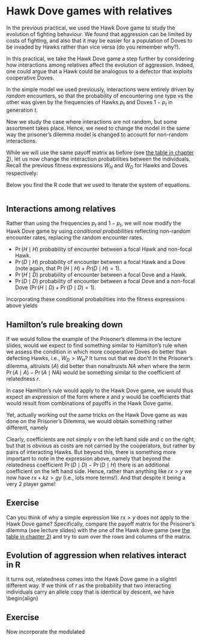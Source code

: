 # Hawk Dove games with relatives

In the previous practical, we used the Hawk Dove game to study the evolution of fighting behaviour. We found that aggression can be limited by costs of fighting, and also that it may be easier for a population of Doves to be invaded by Hawks rather than vice versa (do you remember why?).

In this practical, we take the Hawk Dove game a step further by considering how interactions among relatives affect the evolution of aggression. Indeed, one could argue that a Hawk could be analogous to a defector that exploits cooperative Doves. 

In the simple model we used previously, interactions were entirely driven by *random* encounters, so that the probability of encountering one type vs the other was given by the frequencies of Hawks $p_{t}$ and Doves $1-p_{t}$ in generation $t$. 

Now we study the case where interactions are not random, but some assortment takes place. Hence, we need to change the model in the same way the prisoner's dilemma model is changed to account for non-random interactions.

While we will use the same payoff matrix as before (see [the table in chapter 2](#tab:payoffHD)), let us now change the interaction probabilities between the individuals. Recall the previous fitness expressions $W_{H}$ and $W_{D}$ for Hawks and Doves respectively:
\begin{align}
W_{H} &= w_{0} + p_{t} \frac{v-c}{2} + \left(1 - p_{t} \right) v (\#eq:wH) \\
W_{D} &= w_{0} + p_{t} (0) + \left(1 - p_{t} \right) \frac{v}{2} (\#eq:wD)\\
\end{align}

Below you find the R code that we used to iterate the system of equations.
```r
```

## Interactions among relatives
Rather than using the frequencies $p_{t}$ and $1-p_{t}$, we will now modify the Hawk Dove game by using *conditional probabilities* reflecting non-random encounter rates, replacing the random encounter rates. 

* $\Pr(H \mid H)$ probability of encounter between a focal Hawk and non-focal Hawk.
* $\Pr(D \mid H)$ probability of encounter between a focal Hawk and a Dove (note again, that $\Pr(H \mid H) + Pr(D \mid H) = 1$).
* $\Pr(H \mid D)$ probability of encounter between a focal Dove and a Hawk.
* $\Pr(D \mid D)$ probability of encounter between a focal Dove and a non-focal Dove ($\Pr(H \mid D) + \Pr(D \mid D) = 1$).

Incorporating these conditional probabilities into the fitness expressions above yields
\begin{align}
W_{H} &= w_{0} + \Pr(H\mid H) \frac{v-c}{2} + \left(1 - \Pr (D \mid H ) \right) v (\#eq:wH) \\
W_{D} &= w_{0} + \Pr (H \mid D) (0) + \left(1 - \Pr ( D \mid D ) \right) \frac{v}{2} (\#eq:wD)\\
\end{align}

## Hamilton's rule breaking down
If we would follow the example of the Prisoner's dilemma in the lecture slides, would we expect to find something similar to Hamilton's rule when we assess the condition in which more cooperative Doves do better than defecting Hawks, i.e., $W_{D} > W_{H}$? It turns out that we don't! In the Prisoner's dilemma, altruists ($A$) did better than nonaltruists $NA$ when
\begin{align}
\left( \Pr(A \mid A ) - \Pr(A \mid NA ) \right b &> c \\
\end{align}
where the term $\Pr(A \mid A ) - \Pr(A \mid NA )$ would be something similar to the coefficient of relatedness $r$.

In case Hamilton's rule would apply to the Hawk Dove game, we would thus expect an expression of the form
\begin{align}
\left(\Pr(D \mid D) - \Pr(D \mid H ) \right x &> y \\
\end{align}
where $x$ and $y$ would be coefficients that would result from combinations of payoffs in the Hawk Dove game.


Yet, actually working out the same tricks on the Hawk Dove game as was done on the Prisoner's Dilemma, we would obtain something rather different, namely
\begin{align}
\left [ \Pr (D \mid D) - \Pr ( D \mid H) \right ] v - \Pr (D \mid H) v > \Pr ( H \mid H ) \left (v - c \right )
\end{align}

Clearly, coefficients are not simply $v$ on the left hand side and $c$ on the right, but that is obvious as costs are not carried by the cooperators, but rather by pairs of interacting Hawks. But beyond this, there is something more important to note in the expression above, namely that beyond the relatedness coefficient $\Pr(D \mid D) - \Pr(D \mid H )$ there is an additional coefficient on the left hand side. Hence, rather than anything like $r x > y$ we now have $r x + k z > g y$ (i.e., lots more terms!). And that despite it being a very 2 player game!

## Exercise

Can you think of why a simple expression like $r x > y$ does not apply to the Hawk Dove game? Specifically, compare the payoff matrix for the Prisoner's dilemma (see lecture slides) with the one of the Hawk dove game (see [the table in chapter 2](#tab:payoffHD)) and try to sum over the rows and columns of the matrix. 

## Evolution of aggression when relatives interact in R

It turns out, relatedness comes into the Hawk Dove game in a slightrl different way. If we think of $r$ as the probability that two interacting individuals carry an allele copy that is identical by descent, we have
\begin{align}




## Exercise
Now incorporate the modulated 

